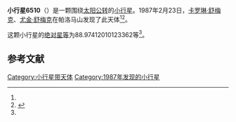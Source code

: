 {{Infobox planet
| bgcolour = #FFFFC0
| name = 6510 Tarry
| symbol = 
| image = 
| caption = 
| discovery = yes
| discovery_ref = 
| discoverer = [[卡罗琳·舒梅克|卡罗琳·舒梅克]]、[[尤金·舒梅克|尤金·舒梅克]]
| discovery_site = [[帕洛马山|帕洛马山]] 
| discovered = 1987年2月23日
| designations = yes
| mp_name = 
| named_after = 
| alt_names = 
| mp_category = [[主带小行星|主带小行星]]
| orbit_ref = <ref name="a">[http://ssd.jpl.nasa.gov/sbdb.cgi?sstr=6510 6510 Tarry] {{Wayback|url=http://ssd.jpl.nasa.gov/sbdb.cgi?sstr=6510 |date=20140902125934 }}，小行星數據庫瀏覽器（JPL Small-Body Database Browser）－[[美国国家航空航天局|美国国家航空航天局]]喷气推进实验室</ref>
| epoch = 2456400.5 (2013年4月18日更新)
| aphelion = {{convert|2.890698409065313|AU|km|3|abbr=on|lk=out}}
| perihelion = {{convert|1.825347501447762|AU|km|3|abbr=on}}
| semimajor = {{convert|2.358022955256537|AU|km|3|abbr=on}}
| eccentricity = 0.225899181
| period = 1322.575489 [[日|日]]<br />3.62[[儒略年|儒略年]]
| avg_speed = 
| inclination = 23.00185654503828
| asc_node = 159.8587861299881
| mean_anomaly = 
| arg_peri = 88.97412010123362
| satellites = 
| physical_characteristics = yes
| dimensions = 
| mass = 
| density = 
| surface_grav = 
| escape_velocity = 
| sidereal_day = 
| axial_tilt = 
| pole_ecliptic_lat = 
| pole_ecliptic_lon = 
| albedo = 
| temperatures= 
| temp_name1 = 
| mean_temp_1 = 
| max_temp_1 = 
| temp_name2 = 
| max_temp_2 = 
| spectral_type = 
| abs_magnitude = 88.97412010123362
}}

'''小行星6510'''（{{lang-en|6510 Tarry}}）是一颗围绕[[太阳|太阳]][[公转|公转]]的[[小行星|小行星]]。1987年2月23日，[[卡罗琳·舒梅克|卡罗琳·舒梅克]]、[[尤金·舒梅克|尤金·舒梅克]]在帕洛马山发现了此天体<ref name="a" /><ref>{{cite news|title=小行星列表|url=http://cfa-www.harvard.edu/iau/lists/NumberedMPs.txt|accessdate=2013-07-08|newspaper=哈佛大学|archive-date=2008-05-17|archive-url=https://web.archive.org/web/20080517010638/http://cfa-www.harvard.edu/iau/lists/NumberedMPs.txt|dead-url=no}}</ref>。

这颗小行星的[[绝对星等|绝对星等]]为88.97412010123362等<ref name="a" />。

==参考文献==
{{reflist}}
{{Minor Planet Number|[[小行星6509|小行星6509]]|[[小行星6511|小行星6511]]}}

{{小天体}}

[[Category:小行星带天体|Category:小行星带天体]]
[[Category:1987年发现的小行星|Category:1987年发现的小行星]]

{{asteroid-stub}}